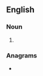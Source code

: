 ==English==

===Noun===
{{head|en|noun form}}

# {{plural of|cocoanut|lang=en}}

===Anagrams===
* {{anagrams|en|a=accnoostu|succatoon}}